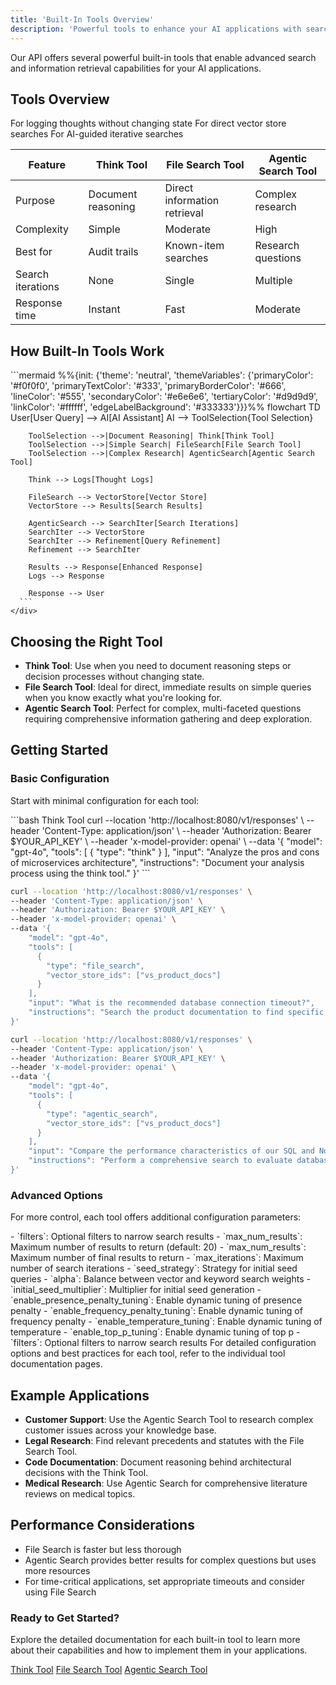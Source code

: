 ```yaml
---
title: 'Built-In Tools Overview'
description: 'Powerful tools to enhance your AI applications with search and information retrieval capabilities'
---
```


Our API offers several powerful built-in tools that enable advanced search and information retrieval capabilities for your AI applications.

## Tools Overview

<CardGroup cols={3}>
  <Card
    title="Think Tool"
    icon="brain"
    href="/tools/think"
  >
    For logging thoughts without changing state
  </Card>
  <Card
    title="File Search Tool"
    icon="file-magnifying-glass"
    href="/tools/file-search"
  >
    For direct vector store searches
  </Card>
  <Card
    title="Agentic Search Tool"
    icon="robot"
    href="/tools/agentic-search"
  >
    For AI-guided iterative searches
  </Card>
</CardGroup>

<div className="my-6 overflow-auto max-w-full">
  <Frame caption="Built-In Tools Comparison">
    <table className="w-full text-sm" style={{ borderCollapse: "separate", borderRadius: "4px", overflow: "hidden" }}>
      <thead>
        <tr className="bg-gray-200 dark:bg-gray-800">
          <th className="border border-gray-300 p-2" style={{ borderTopLeftRadius: "4px" }}>Feature</th>
          <th className="border border-gray-300 p-2">Think Tool</th>
          <th className="border border-gray-300 p-2">File Search Tool</th>
          <th className="border border-gray-300 p-2" style={{ borderTopRightRadius: "4px" }}>Agentic Search Tool</th>
        </tr>
      </thead>
      <tbody>
        <tr>
          <td className="border border-gray-300 p-2 font-medium">Purpose</td>
          <td className="border border-gray-300 p-2">Document reasoning</td>
          <td className="border border-gray-300 p-2">Direct information retrieval</td>
          <td className="border border-gray-300 p-2">Complex research</td>
        </tr>
        <tr className="bg-gray-100 dark:bg-gray-700">
          <td className="border border-gray-300 p-2 font-medium">Complexity</td>
          <td className="border border-gray-300 p-2">Simple</td>
          <td className="border border-gray-300 p-2">Moderate</td>
          <td className="border border-gray-300 p-2">High</td>
        </tr>
        <tr>
          <td className="border border-gray-300 p-2 font-medium">Best for</td>
          <td className="border border-gray-300 p-2">Audit trails</td>
          <td className="border border-gray-300 p-2">Known-item searches</td>
          <td className="border border-gray-300 p-2">Research questions</td>
        </tr>
        <tr className="bg-gray-100 dark:bg-gray-700">
          <td className="border border-gray-300 p-2 font-medium">Search iterations</td>
          <td className="border border-gray-300 p-2">None</td>
          <td className="border border-gray-300 p-2">Single</td>
          <td className="border border-gray-300 p-2">Multiple</td>
        </tr>
        <tr>
          <td className="border border-gray-300 p-2 font-medium" style={{ borderBottomLeftRadius: "4px" }}>Response time</td>
          <td className="border border-gray-300 p-2">Instant</td>
          <td className="border border-gray-300 p-2">Fast</td>
          <td className="border border-gray-300 p-2" style={{ borderBottomRightRadius: "4px" }}>Moderate</td>
        </tr>
      </tbody>
    </table>
  </Frame>
</div>

## How Built-In Tools Work

<div className="my-8 overflow-auto">
  <Frame caption="Built-In Tools Data Flow">
    <div style={{ minWidth: "600px" }}>
      ```mermaid
      %%{init: {'theme': 'neutral', 'themeVariables': {'primaryColor': '#f0f0f0', 'primaryTextColor': '#333', 'primaryBorderColor': '#666', 'lineColor': '#555', 'secondaryColor': '#e6e6e6', 'tertiaryColor': '#d9d9d9', 'linkColor': '#ffffff', 'edgeLabelBackground': '#333333'}}}%%
      flowchart TD
        User[User Query] --> AI[AI Assistant]
        AI --> ToolSelection{Tool Selection}
        
        ToolSelection -->|Document Reasoning| Think[Think Tool]
        ToolSelection -->|Simple Search| FileSearch[File Search Tool]
        ToolSelection -->|Complex Research| AgenticSearch[Agentic Search Tool]
        
        Think --> Logs[Thought Logs]
        
        FileSearch --> VectorStore[Vector Store]
        VectorStore --> Results[Search Results]
        
        AgenticSearch --> SearchIter[Search Iterations]
        SearchIter --> VectorStore
        SearchIter --> Refinement[Query Refinement]
        Refinement --> SearchIter
        
        Results --> Response[Enhanced Response]
        Logs --> Response
        
        Response --> User
      ```
    </div>
  </Frame>
</div>

## Choosing the Right Tool

- **Think Tool**: Use when you need to document reasoning steps or decision processes without changing state.
- **File Search Tool**: Ideal for direct, immediate results on simple queries when you know exactly what you're looking for.
- **Agentic Search Tool**: Perfect for complex, multi-faceted questions requiring comprehensive information gathering and deep exploration.

## Getting Started

### Basic Configuration

Start with minimal configuration for each tool:

<CodeGroup>
```bash Think Tool
curl --location 'http://localhost:8080/v1/responses' \
--header 'Content-Type: application/json' \
--header 'Authorization: Bearer $YOUR_API_KEY' \
--header 'x-model-provider: openai' \
--data '{
    "model": "gpt-4o",
    "tools": [
      {
        "type": "think"
      }
    ],
    "input": "Analyze the pros and cons of microservices architecture",
    "instructions": "Document your analysis process using the think tool."
}'
```

```bash File Search Tool
curl --location 'http://localhost:8080/v1/responses' \
--header 'Content-Type: application/json' \
--header 'Authorization: Bearer $YOUR_API_KEY' \
--header 'x-model-provider: openai' \
--data '{
    "model": "gpt-4o",
    "tools": [
      {
        "type": "file_search",
        "vector_store_ids": ["vs_product_docs"]
      }
    ],
    "input": "What is the recommended database connection timeout?",
    "instructions": "Search the product documentation to find specific recommendations."
}'
```

```bash Agentic Search Tool
curl --location 'http://localhost:8080/v1/responses' \
--header 'Content-Type: application/json' \
--header 'Authorization: Bearer $YOUR_API_KEY' \
--header 'x-model-provider: openai' \
--data '{
    "model": "gpt-4o",
    "tools": [
      {
        "type": "agentic_search",
        "vector_store_ids": ["vs_product_docs"]
      }
    ],
    "input": "Compare the performance characteristics of our SQL and NoSQL database options",
    "instructions": "Perform a comprehensive search to evaluate database options."
}'
```
</CodeGroup>

### Advanced Options

For more control, each tool offers additional configuration parameters:

<Accordion title="File Search Tool Options">
  - `filters`: Optional filters to narrow search results
  - `max_num_results`: Maximum number of results to return (default: 20)
</Accordion>

<Accordion title="Agentic Search Tool Options">
  - `max_num_results`: Maximum number of final results to return
  - `max_iterations`: Maximum number of search iterations
  - `seed_strategy`: Strategy for initial seed queries
  - `alpha`: Balance between vector and keyword search weights
  - `initial_seed_multiplier`: Multiplier for initial seed generation
  - `enable_presence_penalty_tuning`: Enable dynamic tuning of presence penalty
  - `enable_frequency_penalty_tuning`: Enable dynamic tuning of frequency penalty
  - `enable_temperature_tuning`: Enable dynamic tuning of temperature
  - `enable_top_p_tuning`: Enable dynamic tuning of top p
  - `filters`: Optional filters to narrow search results
</Accordion>

<Tip>
  For detailed configuration options and best practices for each tool, refer to the individual tool documentation pages.
</Tip>

## Example Applications

- **Customer Support**: Use the Agentic Search Tool to research complex customer issues across your knowledge base.
- **Legal Research**: Find relevant precedents and statutes with the File Search Tool.
- **Code Documentation**: Document reasoning behind architectural decisions with the Think Tool.
- **Medical Research**: Use Agentic Search for comprehensive literature reviews on medical topics.

## Performance Considerations

- File Search is faster but less thorough
- Agentic Search provides better results for complex questions but uses more resources
- For time-critical applications, set appropriate timeouts and consider using File Search

<div className="mt-8 p-6 bg-gray-100 dark:bg-gray-800 rounded-lg">
  <h3 className="text-lg font-bold mb-2">Ready to Get Started?</h3>
  <p className="mb-4">Explore the detailed documentation for each built-in tool to learn more about their capabilities and how to implement them in your applications.</p>
  <div className="flex flex-wrap gap-4">
    <a href="/tools/think" className="inline-block px-4 py-2 bg-primary text-white rounded-md hover:bg-opacity-90">Think Tool</a>
    <a href="/tools/file-search" className="inline-block px-4 py-2 bg-primary text-white rounded-md hover:bg-opacity-90">File Search Tool</a>
    <a href="/tools/agentic-search" className="inline-block px-4 py-2 bg-primary text-white rounded-md hover:bg-opacity-90">Agentic Search Tool</a>
  </div>
</div> 